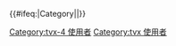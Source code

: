 {{User language-4|tvx|[[:Category:tvx-4 使用者|'''Uhang maiyan pura''']] ta tama-maikua kata ki [[:Category:tvx 使用者|'''rara ka maka-Taivoan''']].|大武壠語}}
{{#ifeq:{{NAMESPACE}}|Category||[[Category:tvx-4 使用者]][[Category:tvx 使用者]]}}<noinclude>{{Documentation|Template:台灣原住民族語巴別模板}}</noinclude>